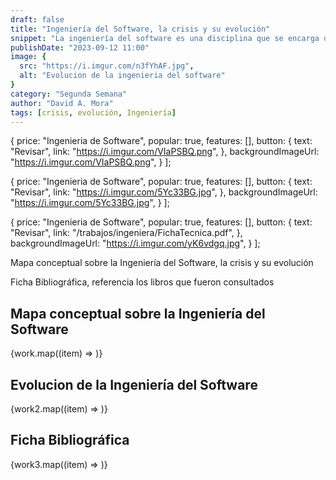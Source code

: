```yaml
---
draft: false
title: "Ingeniería del Software, la crisis y su evolución"
snippet: "La ingeniería del software es una disciplina que se encarga de la creación de software de calidad, con un enfoque sistemático y disciplinado, que se apoya en métodos y herramientas de la ingeniería. La ingeniería del software es una disciplina relativamente joven, que ha tenido que enfrentar una serie de crisis y evolucionar para poder adaptarse a las necesidades de la industria."
publishDate: "2023-09-12 11:00"
image: {
  src: "https://i.imgur.com/n3fYhAF.jpg",
  alt: "Evolucion de la ingenieria del software"
}
category: "Segunda Semana"
author: "David A. Mora"
tags: [crisis, evolución, Ingeniería]
---
```



  {
    price: "Ingenieria de Software",
    popular: true,
    features: [],
    button: {
      text: "Revisar",
      link: "https://i.imgur.com/VIaPSBQ.png",
    },
    backgroundImageUrl: "https://i.imgur.com/VIaPSBQ.png",
  }
];

  {
    price: "Ingenieria de Software",
    popular: true,
    features: [],
    button: {
      text: "Revisar",
      link: "https://i.imgur.com/5Yc33BG.jpg",
    },
    backgroundImageUrl: "https://i.imgur.com/5Yc33BG.jpg",
  }
];

  {
    price: "Ingenieria de Software",
    popular: true,
    features: [],
    button: {
      text: "Revisar",
      link: "/trabajos/ingeniera/FichaTecnica.pdf",
    },
    backgroundImageUrl: "https://i.imgur.com/yK6vdgq.jpg",
  }
];

Mapa conceptual sobre la Ingeniería del Software, la crisis y su evolución

Ficha Bibliográfica, referencia los libros que fueron consultados

## <a name="Headings"></a>Mapa conceptual sobre la Ingeniería del Software


<div class="grid md:grid-cols-1 mx-auto max-w-full">
    {work.map((item) => <Pricing users={item} />)}
</div>

## <a name="Headings"></a>Evolucion de la Ingeniería del Software

<div class="grid md:grid-cols-1 mx-auto max-w-full">
    {work2.map((item) => <Pricing users={item} />)}
</div>

## <a name="Headings"></a>Ficha Bibliográfica

<div class="grid md:grid-cols-1 mx-auto max-w-full">
    {work3.map((item) => <Pricing users={item} />)}
</div>
